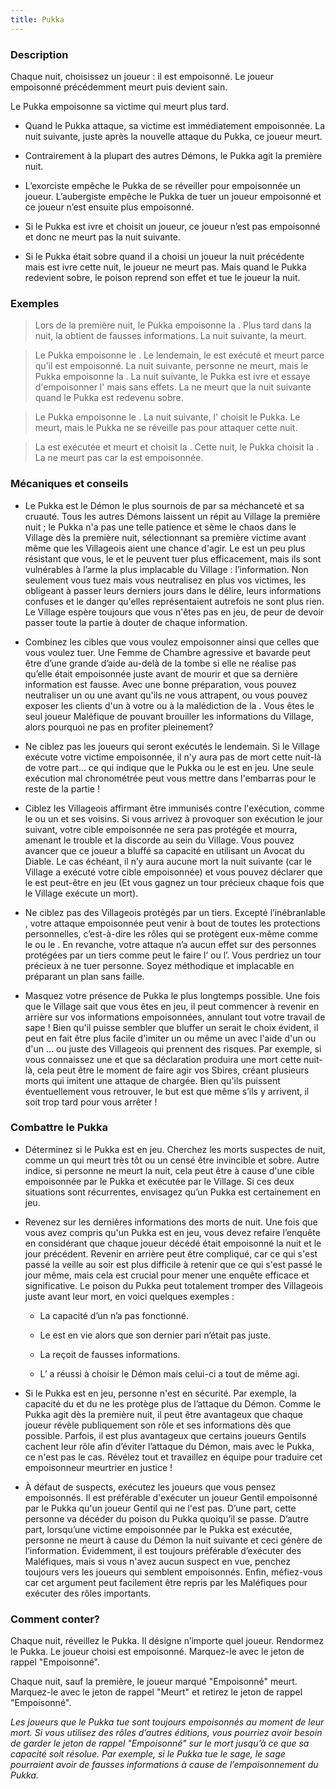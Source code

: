 ```yaml
---
title: Pukka
---
```



<Role PUKKA header />

### Description

Chaque nuit, choisissez un joueur : il est empoisonné. Le joueur empoisonné précédemment meurt puis devient sain. 

Le Pukka empoisonne sa victime qui meurt plus tard.

-   Quand le Pukka attaque, sa victime est immédiatement empoisonnée. La nuit suivante, juste après la nouvelle attaque du Pukka, ce joueur meurt.

-   Contrairement à la plupart des autres Démons, le Pukka agit la première nuit.

-   L’exorciste empêche le Pukka de se réveiller pour empoisonnée un joueur. L’aubergiste empêche le Pukka de tuer un joueur empoisonné et ce joueur n’est ensuite plus empoisonné.

-   Si le Pukka est ivre et choisit un joueur, ce joueur n’est pas empoisonné et donc ne meurt pas la nuit suivante.

-   Si le Pukka était sobre quand il a choisi un joueur la nuit précédente mais est ivre cette nuit, le joueur ne meurt pas. Mais quand le Pukka redevient sobre, le poison reprend son effet et tue le joueur la nuit.

### Exemples

> Lors de la première nuit, le Pukka empoisonne la <Role FEMME_DE_CHAMBRE />. Plus tard dans la nuit, la <Role FEMME_DE_CHAMBRE />  obtient de fausses informations. La nuit suivante, la <Role FEMME_DE_CHAMBRE /> meurt.

> Le Pukka empoisonne le <Role FOU />. Le lendemain, le <Role FOU /> est exécuté et meurt parce qu’il est empoisonné. La nuit suivante, personne ne meurt, mais le Pukka empoisonne la <Role COMMERE />. La nuit suivante, le Pukka est ivre et essaye d'empoisonner l'<Role INVENTEUR /> mais sans effets. La <Role COMMERE /> ne meurt que la nuit suivante quand le Pukka  est redevenu sobre.

> Le Pukka empoisonne le <Role PACIFISTE />. La nuit suivante, l'<Role EXORCISTE /> choisit le Pukka. Le <Role PACIFISTE /> meurt, mais le Pukka ne se réveille pas pour attaquer cette nuit.

> La <Role GITANE /> est exécutée et meurt et choisit la <Role COURTISANE />. Cette nuit, le Pukka choisit la <Role GITANE />. La <Role COURTISANE /> ne meurt pas car la <Role GITANE /> est empoisonnée.

### Mécaniques et conseils

- Le Pukka est le Démon le plus sournois de <Module BAD_MOON_RISING /> par sa méchanceté et sa cruauté. Tous les autres Démons laissent un répit au Village la première nuit ; le Pukka n'a pas une telle patience et sème le chaos dans le Village dès la première nuit, sélectionnant sa première victime avant même que les Villageois aient une chance d'agir. Le <Role ZOMBUUL /> est un peu plus résistant que vous, le <Role SHABALOTH /> et le <Role PO /> peuvent tuer plus efficacement, mais ils sont vulnérables à l’arme la plus implacable du Village : l’information. Non seulement vous tuez mais vous neutralisez en plus vos victimes, les obligeant à passer leurs derniers jours dans le délire, leurs informations confuses et le danger qu'elles représentaient autrefois ne sont plus rien. Le Village espère toujours que vous n'êtes pas en jeu, de peur de devoir passer toute la partie à douter de chaque information.

- Combinez les cibles que vous voulez empoisonner ainsi que celles que vous voulez tuer. Une Femme de Chambre agressive et bavarde peut être d’une grande d’aide au-delà de la tombe si elle ne réalise pas qu’elle était empoisonnée juste avant de mourir et que sa dernière information est fausse. Avec une bonne préparation, vous pouvez neutraliser un <Role EXORCISTE /> ou une <Role COURTISANE /> avant qu'ils ne vous attrapent, ou vous pouvez exposer les clients d'un <Role AUBERGISTE /> à votre <Role PARRAIN /> ou à la malédiction de la <Role GITANE />. Vous êtes le seul joueur Maléfique de <Module BAD_MOON_RISING /> pouvant brouiller les informations du Village, alors pourquoi ne pas en profiter pleinement?

- Ne ciblez pas les joueurs qui seront exécutés le lendemain. Si le Village exécute votre victime empoisonnée, il n'y aura pas de mort cette nuit-là de votre part... ce qui indique que le Pukka ou le <Role ZOMBUUL /> est en jeu. Une seule exécution mal chronométrée peut vous mettre dans l'embarras pour le reste de la partie !

- Ciblez les Villageois affirmant être immunisés contre l'exécution, comme le <Role MARIN /> ou un <Role HERBORISTE /> et ses voisins. Si vous arrivez à provoquer son exécution le jour suivant, votre cible empoisonnée ne sera pas protégée et mourra, amenant le trouble et la discorde au sein du Village. Vous pouvez avancer que ce joueur a bluffé sa capacité en utilisant un Avocat du Diable. Le cas échéant, il n’y aura aucune mort la nuit suivante (car le Village a exécuté votre cible empoisonnée) et vous pouvez déclarer que le <Role ZOMBUUL /> est peut-être en jeu (Et vous gagnez un tour précieux chaque fois que le Village exécute un mort).

- Ne ciblez pas des Villageois protégés par un tiers. Excepté l’inébranlable <Role BRUTE />, votre attaque empoisonnée peut venir à bout de toutes les protections personnelles, c’est-à-dire les rôles qui se protègent eux-même comme le <Role MARIN /> ou le <Role FOU />. En revanche, votre attaque n’a aucun effet sur des personnes protégées par un tiers comme peut le faire l’<Role AUBERGISTE /> ou l’<Role HERBORISTE />. Vous perdriez un tour précieux à ne tuer personne. Soyez méthodique et implacable en préparant un plan sans faille.

- Masquez votre présence de Pukka le plus longtemps possible. Une fois que le Village sait que vous êtes en jeu, il peut commencer à revenir en arrière sur vos informations empoisonnées, annulant tout votre travail de sape ! Bien qu'il puisse sembler que bluffer un <Role ZOMBUUL /> serait le choix évident, il peut en fait être plus facile d'imiter un <Role SHABALOTH /> ou même un <Role PO /> avec l'aide d'un <Role ASSASSIN /> ou d'un <Role PARRAIN />... ou juste des Villageois qui prennent des risques. Par exemple, si vous connaissez une <Role COMMERE /> et que sa déclaration produira une mort cette nuit-là, cela peut être le moment de faire agir vos Sbires, créant plusieurs morts qui imitent une attaque de <Role PO /> chargée. Bien qu'ils puissent éventuellement vous retrouver, le but est que même s’ils y arrivent, il soit trop tard pour vous arrêter !

### Combattre le Pukka

- Déterminez si le Pukka est en jeu. Cherchez les morts suspectes de nuit, comme un <Role FOU /> qui meurt très tôt ou un <Role MARIN /> censé être invincible et sobre. Autre indice, si personne ne meurt la nuit, cela peut être à cause d'une cible empoisonnée par le Pukka et exécutée par le Village. Si ces deux situations sont récurrentes, envisagez qu’un Pukka est certainement en jeu.

- Revenez sur les dernières informations des morts de nuit. Une fois que vous avez compris qu'un Pukka est en jeu, vous devez refaire l’enquête en considérant que chaque joueur décédé était empoisonné la nuit et le jour précédent. Revenir en arrière peut être compliqué, car ce qui s'est passé la veille au soir est plus difficile à retenir que ce qui s'est passé le jour même, mais cela est crucial pour mener une enquête efficace et significative. Le poison du Pukka peut totalement tromper des Villageois juste avant leur mort, en voici quelques exemples :

    - La capacité d’un <Role HERBORISTE /> n’a pas fonctionné.

    - Le <Role PARIEUR /> est en vie alors que son dernier pari n’était pas juste.

    - La <Role FEMME_DE_CHAMBRE /> reçoit de fausses informations.

    -  L’<Role EXORCISTE /> a réussi à choisir le Démon mais celui-ci a tout de même agi.

- Si le Pukka est en jeu, personne n'est en sécurité. Par exemple, la capacité du <Role MARIN /> et du <Role FOU /> ne les protège plus de l’attaque du Démon. Comme le Pukka agit dès la première nuit, il peut être avantageux que chaque joueur révèle publiquement son rôle et ses informations dès que possible. Parfois, il est plus avantageux que certains joueurs Gentils cachent leur rôle afin d’éviter l’attaque du Démon, mais avec le Pukka, ce n'est pas le cas. Révélez tout et travaillez en équipe pour traduire cet empoisonneur meurtrier en justice !

- À défaut de suspects, exécutez les joueurs que vous pensez empoisonnés. Il est préférable d'exécuter un joueur Gentil empoisonné par le Pukka qu'un joueur Gentil qui ne l'est pas. D’une part, cette personne va décéder du poison du Pukka quoiqu’il se passe. D’autre part, lorsqu’une victime empoisonnée par le Pukka est exécutée, personne ne meurt à cause du Démon la nuit suivante et ceci génère de l’information. Évidemment, il est toujours préférable d’exécuter des Maléfiques, mais si vous n'avez aucun suspect en vue, penchez toujours vers les joueurs qui semblent empoisonnés. Enfin, méfiez-vous car cet argument peut facilement être repris par les Maléfiques pour exécuter des rôles importants.

### Comment conter?

Chaque nuit, réveillez le Pukka. Il désigne n’importe quel joueur. Rendormez le Pukka. Le joueur choisi est empoisonné. Marquez-le avec le jeton de rappel "Empoisonné".

Chaque nuit, sauf la première, le joueur marqué "Empoisonné" meurt. Marquez-le avec le jeton de rappel "Meurt" et retirez le jeton de rappel "Empoisonné".

_Les joueurs que le Pukka tue sont toujours empoisonnés au moment de leur mort. Si vous utilisez des rôles d’autres éditions, vous pourriez avoir besoin de garder le jeton de rappel "Empoisonné" sur le mort jusqu’à ce que sa capacité soit résolue. Par exemple, si le Pukka tue le sage, le sage pourraient avoir de fausses informations à cause de l’empoisonnement du Pukka._